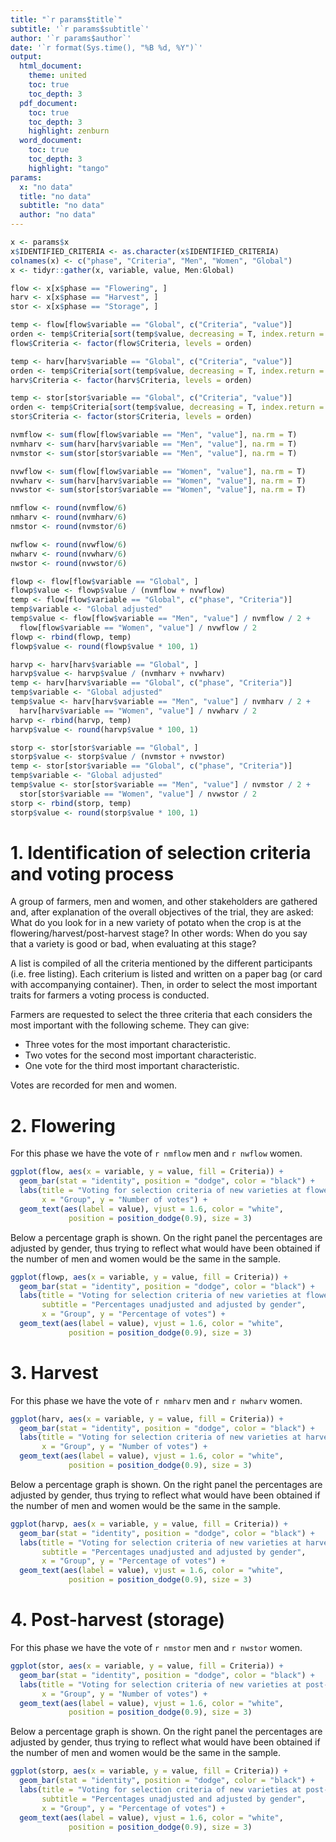 ```yaml
---
title: "`r params$title`"
subtitle: '`r params$subtitle`'
author: '`r params$author`'
date: '`r format(Sys.time(), "%B %d, %Y")`'
output: 
  html_document:
    theme: united
    toc: true
    toc_depth: 3
  pdf_document:
    toc: true
    toc_depth: 3
    highlight: zenburn
  word_document:
    toc: true
    toc_depth: 3
    highlight: "tango"
params:
  x: "no data"
  title: "no data"
  subtitle: "no data"
  author: "no data"
---
```


```r
x <- params$x
x$IDENTIFIED_CRITERIA <- as.character(x$IDENTIFIED_CRITERIA)
colnames(x) <- c("phase", "Criteria", "Men", "Women", "Global")
x <- tidyr::gather(x, variable, value, Men:Global)

flow <- x[x$phase == "Flowering", ]
harv <- x[x$phase == "Harvest", ]
stor <- x[x$phase == "Storage", ]

temp <- flow[flow$variable == "Global", c("Criteria", "value")]
orden <- temp$Criteria[sort(temp$value, decreasing = T, index.return = T)$ix]
flow$Criteria <- factor(flow$Criteria, levels = orden)

temp <- harv[harv$variable == "Global", c("Criteria", "value")]
orden <- temp$Criteria[sort(temp$value, decreasing = T, index.return = T)$ix]
harv$Criteria <- factor(harv$Criteria, levels = orden)

temp <- stor[stor$variable == "Global", c("Criteria", "value")]
orden <- temp$Criteria[sort(temp$value, decreasing = T, index.return = T)$ix]
stor$Criteria <- factor(stor$Criteria, levels = orden)

nvmflow <- sum(flow[flow$variable == "Men", "value"], na.rm = T)
nvmharv <- sum(harv[harv$variable == "Men", "value"], na.rm = T)
nvmstor <- sum(stor[stor$variable == "Men", "value"], na.rm = T)

nvwflow <- sum(flow[flow$variable == "Women", "value"], na.rm = T)
nvwharv <- sum(harv[harv$variable == "Women", "value"], na.rm = T)
nvwstor <- sum(stor[stor$variable == "Women", "value"], na.rm = T)

nmflow <- round(nvmflow/6)
nmharv <- round(nvmharv/6)
nmstor <- round(nvmstor/6)

nwflow <- round(nvwflow/6)
nwharv <- round(nvwharv/6)
nwstor <- round(nvwstor/6)

flowp <- flow[flow$variable == "Global", ]
flowp$value <- flowp$value / (nvmflow + nvwflow)
temp <- flow[flow$variable == "Global", c("phase", "Criteria")]
temp$variable <- "Global adjusted"
temp$value <- flow[flow$variable == "Men", "value"] / nvmflow / 2 +
  flow[flow$variable == "Women", "value"] / nvwflow / 2
flowp <- rbind(flowp, temp)
flowp$value <- round(flowp$value * 100, 1)

harvp <- harv[harv$variable == "Global", ]
harvp$value <- harvp$value / (nvmharv + nvwharv)
temp <- harv[harv$variable == "Global", c("phase", "Criteria")]
temp$variable <- "Global adjusted"
temp$value <- harv[harv$variable == "Men", "value"] / nvmharv / 2 +
  harv[harv$variable == "Women", "value"] / nvwharv / 2
harvp <- rbind(harvp, temp)
harvp$value <- round(harvp$value * 100, 1)

storp <- stor[stor$variable == "Global", ]
storp$value <- storp$value / (nvmstor + nvwstor)
temp <- stor[stor$variable == "Global", c("phase", "Criteria")]
temp$variable <- "Global adjusted"
temp$value <- stor[stor$variable == "Men", "value"] / nvmstor / 2 +
  stor[stor$variable == "Women", "value"] / nvwstor / 2
storp <- rbind(storp, temp)
storp$value <- round(storp$value * 100, 1)
```

# 1. Identification of selection criteria and voting process

A group of farmers, men and women, and other stakeholders are gathered and, after explanation of the overall objectives of the trial, they are asked: What do you look for in a new variety of potato when the crop is at the flowering/harvest/post-harvest stage? In other words: When do you say that a variety is good or bad, when evaluating at this stage?

A list is compiled of all the criteria mentioned by the different participants (i.e. free listing). Each criterium is listed and written on a paper bag (or card with accompanying container). Then, in order to select the most important traits for farmers a voting process is conducted.

Farmers are requested to select the three criteria that each considers the most important with the following scheme. They can give:

- Three votes for the most important characteristic.
- Two votes for the second most important characteristic.
- One vote for the third most important characteristic.

Votes are recorded for men and women.

# 2. Flowering

For this phase we have the vote of `r nmflow` men and `r nwflow` women.

```r
ggplot(flow, aes(x = variable, y = value, fill = Criteria)) +
  geom_bar(stat = "identity", position = "dodge", color = "black") + 
  labs(title = "Voting for selection criteria of new varieties at flowering stage", 
       x = "Group", y = "Number of votes") +
  geom_text(aes(label = value), vjust = 1.6, color = "white",
             position = position_dodge(0.9), size = 3)
```

Below a percentage graph is shown. On the right panel the percentages are adjusted by gender, thus trying to reflect what would have been obtained if the number of men and women would be the same in the sample.

```r
ggplot(flowp, aes(x = variable, y = value, fill = Criteria)) +
  geom_bar(stat = "identity", position = "dodge", color = "black") + 
  labs(title = "Voting for selection criteria of new varieties at flowering stage",
       subtitle = "Percentages unadjusted and adjusted by gender",
       x = "Group", y = "Percentage of votes") +
  geom_text(aes(label = value), vjust = 1.6, color = "white",
             position = position_dodge(0.9), size = 3)
```

# 3. Harvest

For this phase we have the vote of `r nmharv` men and `r nwharv` women.

```r
ggplot(harv, aes(x = variable, y = value, fill = Criteria)) +
  geom_bar(stat = "identity", position = "dodge", color = "black") + 
  labs(title = "Voting for selection criteria of new varieties at harvest stage", 
       x = "Group", y = "Number of votes") +
  geom_text(aes(label = value), vjust = 1.6, color = "white",
             position = position_dodge(0.9), size = 3)
```

Below a percentage graph is shown. On the right panel the percentages are adjusted by gender, thus trying to reflect what would have been obtained if the number of men and women would be the same in the sample.

```r
ggplot(harvp, aes(x = variable, y = value, fill = Criteria)) +
  geom_bar(stat = "identity", position = "dodge", color = "black") + 
  labs(title = "Voting for selection criteria of new varieties at harvest stage",
       subtitle = "Percentages unadjusted and adjusted by gender",
       x = "Group", y = "Percentage of votes") +
  geom_text(aes(label = value), vjust = 1.6, color = "white",
             position = position_dodge(0.9), size = 3)
```

# 4. Post-harvest (storage)

For this phase we have the vote of `r nmstor` men and `r nwstor` women.

```r
ggplot(stor, aes(x = variable, y = value, fill = Criteria)) +
  geom_bar(stat = "identity", position = "dodge", color = "black") + 
  labs(title = "Voting for selection criteria of new varieties at post-harvest stage", 
       x = "Group", y = "Number of votes") +
  geom_text(aes(label = value), vjust = 1.6, color = "white",
             position = position_dodge(0.9), size = 3)
```

Below a percentage graph is shown. On the right panel the percentages are adjusted by gender, thus trying to reflect what would have been obtained if the number of men and women would be the same in the sample.

```r
ggplot(storp, aes(x = variable, y = value, fill = Criteria)) +
  geom_bar(stat = "identity", position = "dodge", color = "black") + 
  labs(title = "Voting for selection criteria of new varieties at post-harvest stage",
       subtitle = "Percentages unadjusted and adjusted by gender",
       x = "Group", y = "Percentage of votes") +
  geom_text(aes(label = value), vjust = 1.6, color = "white",
             position = position_dodge(0.9), size = 3)
```

